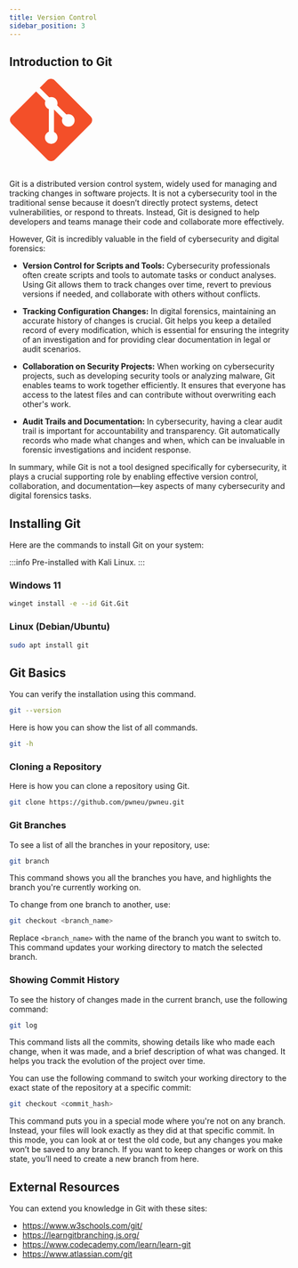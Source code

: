 ```yaml
---
title: Version Control
sidebar_position: 3 
---
```


## Introduction to Git

<svg xmlns="http://www.w3.org/2000/svg" viewBox="0 0 128 128" width="150" height="150">
  <path fill="#F34F29" d="M124.737 58.378L69.621 3.264c-3.172-3.174-8.32-3.174-11.497 0L46.68 14.71l14.518 14.518c3.375-1.139 7.243-.375 9.932 2.314 2.703 2.706 3.461 6.607 2.294 9.993l13.992 13.993c3.385-1.167 7.292-.413 9.994 2.295 3.78 3.777 3.78 9.9 0 13.679a9.673 9.673 0 01-13.683 0 9.677 9.677 0 01-2.105-10.521L68.574 47.933l-.002 34.341a9.708 9.708 0 012.559 1.828c3.778 3.777 3.778 9.898 0 13.683-3.779 3.777-9.904 3.777-13.679 0-3.778-3.784-3.778-9.905 0-13.683a9.65 9.65 0 013.167-2.11V47.333a9.581 9.581 0 01-3.167-2.111c-2.862-2.86-3.551-7.06-2.083-10.576L41.056 20.333 3.264 58.123a8.133 8.133 0 000 11.5l55.117 55.114c3.174 3.174 8.32 3.174 11.499 0l54.858-54.858a8.135 8.135 0 00-.001-11.501z"/>
</svg>

<br/>
<br/>

Git is a distributed version control system, widely used for managing and tracking changes in software projects. It is not a cybersecurity tool in the traditional sense because it doesn’t directly protect systems, detect vulnerabilities, or respond to threats. Instead, Git is designed to help developers and teams manage their code and collaborate more effectively.

However, Git is incredibly valuable in the field of cybersecurity and digital forensics:

- **Version Control for Scripts and Tools:** Cybersecurity professionals often create scripts and tools to automate tasks or conduct analyses. Using Git allows them to track changes over time, revert to previous versions if needed, and collaborate with others without conflicts.

- **Tracking Configuration Changes:** In digital forensics, maintaining an accurate history of changes is crucial. Git helps you keep a detailed record of every modification, which is essential for ensuring the integrity of an investigation and for providing clear documentation in legal or audit scenarios.

- **Collaboration on Security Projects:** When working on cybersecurity projects, such as developing security tools or analyzing malware, Git enables teams to work together efficiently. It ensures that everyone has access to the latest files and can contribute without overwriting each other's work.

- **Audit Trails and Documentation:** In cybersecurity, having a clear audit trail is important for accountability and transparency. Git automatically records who made what changes and when, which can be invaluable in forensic investigations and incident response.

In summary, while Git is not a tool designed specifically for cybersecurity, it plays a crucial supporting role by enabling effective version control, collaboration, and documentation—key aspects of many cybersecurity and digital forensics tasks.

## Installing Git

Here are the commands to install Git on your system:

:::info
Pre-installed with Kali Linux.
:::

### Windows 11
```bash
winget install -e --id Git.Git
```

### Linux (Debian/Ubuntu)
```bash
sudo apt install git
```

## Git Basics
You can verify the installation using this command.
```bash
git --version
```

Here is how you can show the list of all commands.
```bash
git -h
```

### Cloning a Repository
Here is how you can clone a repository using Git.
```bash
git clone https://github.com/pwneu/pwneu.git
```

### Git Branches
To see a list of all the branches in your repository, use:
```bash
git branch
```
This command shows you all the branches you have, and highlights the branch you're currently working on.

To change from one branch to another, use:
```bash
git checkout <branch_name>
```
Replace `<branch_name>` with the name of the branch you want to switch to. This command updates your working directory to match the selected branch.

### Showing Commit History
To see the history of changes made in the current branch, use the following command:
```bash
git log
```
This command lists all the commits, showing details like who made each change, when it was made, and a brief description of what was changed. It helps you track the evolution of the project over time.

You can use the following command to switch your working directory to the exact state of the repository at a specific commit:
```bash
git checkout <commit_hash>
```
This command puts you in a special mode where you're not on any branch. Instead, your files will look exactly as they did at that specific commit. In this mode, you can look at or test the old code, but any changes you make won’t be saved to any branch. If you want to keep changes or work on this state, you’ll need to create a new branch from here.

## External Resources
You can extend you knowledge in Git with these sites:

- https://www.w3schools.com/git/
- https://learngitbranching.js.org/
- https://www.codecademy.com/learn/learn-git
- https://www.atlassian.com/git